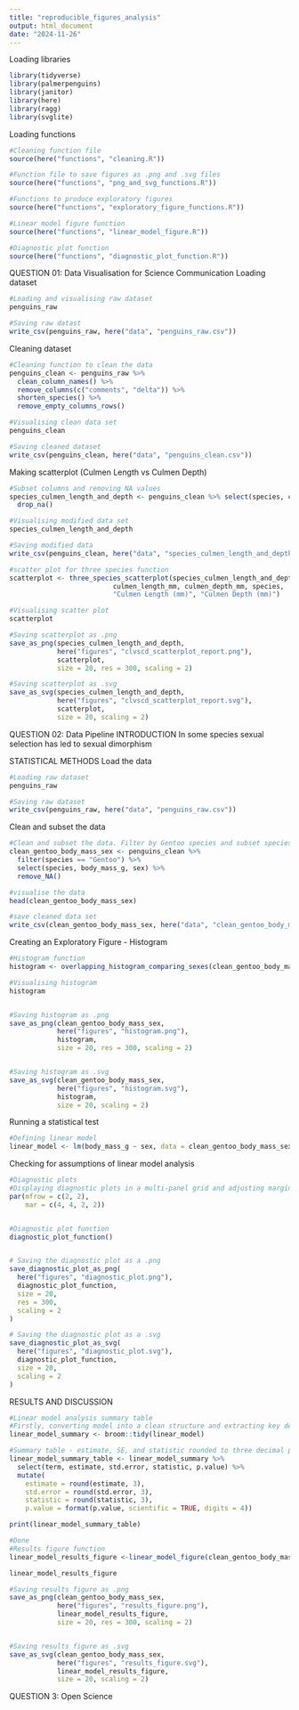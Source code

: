 ```yaml
---
title: "reproducible_figures_analysis"
output: html_document
date: "2024-11-26"
---
```


Loading libraries
```r
library(tidyverse)
library(palmerpenguins)
library(janitor)
library(here)
library(ragg)
library(svglite)
```


Loading functions
```r
#Cleaning function file
source(here("functions", "cleaning.R"))

#Function file to save figures as .png and .svg files
source(here("functions", "png_and_svg_functions.R"))

#Functions to produce exploratory figures 
source(here("functions", "exploratory_figure_functions.R"))

#Linear model figure function
source(here("functions", "linear_model_figure.R"))

#Diagnostic plot function
source(here("functions", "diagnostic_plot_function.R"))
```


QUESTION 01: Data Visualisation for Science Communication
Loading dataset
```r
#Loading and visualising raw dataset
penguins_raw

#Saving raw datast
write_csv(penguins_raw, here("data", "penguins_raw.csv"))
```


Cleaning dataset
```r
#Cleaning function to clean the data 
penguins_clean <- penguins_raw %>%
  clean_column_names() %>%
  remove_columns(c("comments", "delta")) %>%
  shorten_species() %>%
  remove_empty_columns_rows()

#Visualising clean data set 
penguins_clean

#Saving cleaned dataset
write_csv(penguins_clean, here("data", "penguins_clean.csv"))
```


Making scatterplot (Culmen Length vs Culmen Depth)
```r
#Subset columns and removing NA values
species_culmen_length_and_depth <- penguins_clean %>% select(species, culmen_length_mm, culmen_depth_mm) %>%
  drop_na()

#Visualising modified data set 
species_culmen_length_and_depth

#Saving modified data 
write_csv(penguins_clean, here("data", "species_culmen_length_and_depth.csv"))
```


```r
#scatter plot for three species function 
scatterplot <- three_species_scatterplot(species_culmen_length_and_depth,
                          culmen_length_mm, culmen_depth_mm, species,
                          "Culmen Length (mm)", "Culmen Depth (mm)")

#Visualising scatter plot
scatterplot

#Saving scatterplot as .png 
save_as_png(species_culmen_length_and_depth, 
            here("figures", "clvscd_scatterplot_report.png"), 
            scatterplot,
            size = 20, res = 300, scaling = 2)

#Saving scatterplot as .svg
save_as_svg(species_culmen_length_and_depth,
            here("figures", "clvscd_scatterplot_report.svg"),
            scatterplot,
            size = 20, scaling = 2)
```


QUESTION 02: Data Pipeline
INTRODUCTION
In some species sexual selection has led to sexual dimorphism  

STATISTICAL METHODS
Load the data
```r
#Loading raw dataset
penguins_raw

#Saving raw dataset
write_csv(penguins_raw, here("data", "penguins_raw.csv"))
```


Clean and subset the data
```r
#Clean and subset the data. Filter by Gentoo species and subset species, body mass and sex
clean_gentoo_body_mass_sex <- penguins_clean %>%
  filter(species == "Gentoo") %>%   
  select(species, body_mass_g, sex) %>%  
  remove_NA() 

#visualise the data 
head(clean_gentoo_body_mass_sex)

#save cleaned data set
write_csv(clean_gentoo_body_mass_sex, here("data", "clean_gentoo_body_mass.csv"))
```

Creating an Exploratory Figure - Histogram
```r
#Histogram function
histogram <- overlapping_histogram_comparing_sexes(clean_gentoo_body_mass_sex, body_mass_g, sex, "Body Mass(g)", "Count")

#Visualising histogram 
histogram


#Saving histogram as .png 
save_as_png(clean_gentoo_body_mass_sex, 
            here("figures", "histogram.png"), 
            histogram,
            size = 20, res = 300, scaling = 2)


#Saving histogram as .svg
save_as_svg(clean_gentoo_body_mass_sex,
            here("figures", "histogram.svg"),
            histogram,
            size = 20, scaling = 2)
```


Running a statistical test
```r
#Defining linear model
linear_model <- lm(body_mass_g ~ sex, data = clean_gentoo_body_mass_sex)
```

Checking for assumptions of linear model analysis 
```r
#Diagnostic plots 
#Displaying diagnostic plots in a multi-panel grid and adjusting margin size 
par(mfrow = c(2, 2), 
    mar = c(4, 4, 2, 2))  


#Diagnostic plot function
diagnostic_plot_function()


# Saving the diagnostic plot as a .png
save_diagnostic_plot_as_png(
  here("figures", "diagnostic_plot.png"),  
  diagnostic_plot_function,                    
  size = 20,                               
  res = 300,                              
  scaling = 2                              
)

# Saving the diagnostic plot as a .svg
save_diagnostic_plot_as_svg(
  here("figures", "diagnostic_plot.svg"),  
  diagnostic_plot_function,                    
  size = 20,                               
  scaling = 2                              
)
```

RESULTS AND DISCUSSION 
```r
#Linear model analysis summary table
#Firstly, converting model into a clean structure and extracting key details 
linear_model_summary <- broom::tidy(linear_model)   

#Summary table - estimate, SE, and statistic rounded to three decimal points and p-values to 4 significant figures  
linear_model_summary_table <- linear_model_summary %>%
  select(term, estimate, std.error, statistic, p.value) %>%
  mutate(    
    estimate = round(estimate, 3),
    std.error = round(std.error, 3),
    statistic = round(statistic, 3),
    p.value = format(p.value, scientific = TRUE, digits = 4)) 

print(linear_model_summary_table)
```


```r
#Done
#Results figure function
linear_model_results_figure <-linear_model_figure(clean_gentoo_body_mass_sex, sex, body_mass_g, "Sex", "Body Mass (g)")

linear_model_results_figure

#Saving results figure as .png 
save_as_png(clean_gentoo_body_mass_sex, 
            here("figures", "results_figure.png"), 
            linear_model_results_figure,
            size = 20, res = 300, scaling = 2)


#Saving results figure as .svg
save_as_svg(clean_gentoo_body_mass_sex,
            here("figures", "results_figure.svg"),
            linear_model_results_figure,
            size = 20, scaling = 2)
```




QUESTION 3: Open Science
